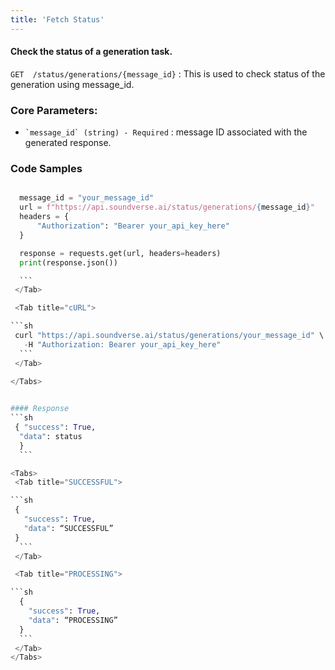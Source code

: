 ```yaml
---
title: 'Fetch Status'
---
```


#### Check the status of a generation task.

```GET  /status/generations/{message_id}``` : This is used to check status of the generation using message_id.

### **Core Parameters:**

- ``` `message_id` (string) - Required ``` : message ID associated with the generated response.


### Code Samples

<Tabs>
  <Tab title="Python">
  
  ```python

    message_id = "your_message_id"
    url = f"https://api.soundverse.ai/status/generations/{message_id}"
    headers = {
        "Authorization": "Bearer your_api_key_here"
    }

    response = requests.get(url, headers=headers)
    print(response.json())

    ```
   </Tab>

   <Tab title="cURL">
  
  ```sh
   curl "https://api.soundverse.ai/status/generations/your_message_id" \
     -H "Authorization: Bearer your_api_key_here"
    ```
   </Tab>
   
</Tabs>


#### Response
  ```sh
   { "success": True,
    "data": status
    }
    ```

<Tabs>
   <Tab title="SUCCESSFUL">
  
  ```sh
   { 
     "success": True,
     "data": “SUCCESSFUL”
   }
    ```
   </Tab>

   <Tab title="PROCESSING">
  
  ```sh
    {
      "success": True,
      "data": “PROCESSING”
    }
    ```
   </Tab>
</Tabs>